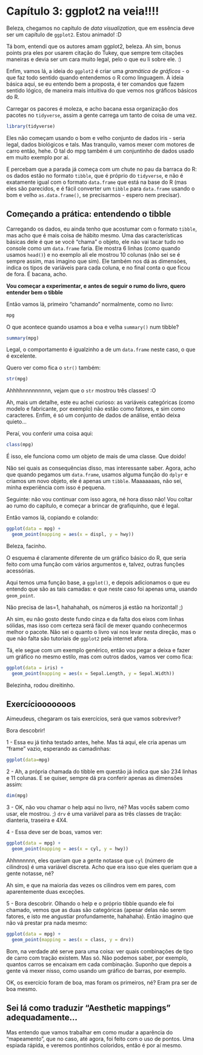 # Capítulo 3: ggplot2 na veia!!!!

Beleza, chegamos no capítulo de *data visualization*, que em essência deve ser um capítulo de `ggplot2`. Estou animado! :D

Tá bom, entendi que os autores amam ggplot2, beleza. Ah sim, bonus points pra eles por usarem citação do Tukey, que sempre tem citações maneiras e devia ser um cara muito legal, pelo o que eu li sobre ele. :) 

Enfim, vamos lá, a ideia do `ggplot2` é criar uma *gramática de gráficos* - o que faz todo sentido quando entendemos o R como linguagem. A ideia básica aqui, se eu entendo bem a proposta, é ter comandos que fazem sentido lógico, de maneira mais intuitiva do que vemos nos gráficos básicos do R.

Carregar os pacores é moleza, e acho bacana essa organização dos pacotes no `tidyverse`, assim a gente carrega um tanto de coisa de uma vez.

```r
library(tidyverse)
```


Eles não começam usando o bom e velho conjunto de dados iris - seria legal, dados biológicos e tals. Mas tranquilo, vamos mexer com motores de carro então, hehe. O tal do mpg também é um conjuntinho de dados usado em muito exemplo por aí.

E percebam que a parada já começa com um chute no pau da barraca do R: os dados estão no formato `tibble`, que é próprio do `tidyverse`, e não é exatamente igual com o formato `data.frame` que está na base do R (mas eles são parecidos, e é fácil converter um `tibble` para `data.frame` usando o bom e velho `as.data.frame()`, se precisarmos - espero nem precisar).

## Começando a prática: entendendo o tibble

Carregando os dados, eu ainda tenho que acostumar com o formato `tibble`, mas acho que é mais coisa de hábito mesmo. Uma das características básicas dele é que se você “chama” o objeto, ele não vai tacar tudo no console como um `data.frame` faria. Ele mostra 6 linhas (como quando usamos `head()`) e no exemplo ali ele mostrou 10 colunas (não sei se é sempre assim, mas imagino que sim). Ele também nos dá as dimensões, indica os tipos de variáveis para cada coluna, e no final conta o que ficou de fora. É bacana, acho.

**Vou começar a experimentar, e antes de seguir o rumo do livro, quero entender bem o tibble**

Então vamos lá, primeiro "chamando" normalmente, como no livro:

```r
mpg
```

O que acontece quando usamos a boa e velha `summary()` num tibble?

```r
summary(mpg)
```

Legal, o comportamento é igualzinho a de um `data.frame` neste caso, o que é excelente.

Quero ver como fica o `str()` também:

```r
str(mpg)
```

Ahhhhnnnnnnnnn, vejam que o `str` mostrou três classes! :O

Ah, mais um detalhe, este eu achei curioso: as variáveis categóricas (como modelo e fabricante, por exemplo) não estão como fatores, e sim como caracteres. Enfim, é só um conjunto de dados de análise, então deixa quieto...

Peraí, vou conferir uma coisa aqui:

```r
class(mpg)
```

É isso, ele funciona como um objeto de mais de uma classe. Que doido!

Não sei quais as consequências disso, mas interessante saber. Agora, acho que quando pegamos um `data.frame`, usamos alguma função do `dplyr` e criamos um novo objeto, ele é apenas um `tibble`. Maaaaaaas, não sei, minha experiência com isso é pequena.

Seguinte: não vou continuar com isso agora, né hora disso não! Vou coltar ao rumo do capítulo, e começar a brincar de grafiquinho, que é legal.

Então vamos lá, copiando e colando:
```r
ggplot(data = mpg) + 
  geom_point(mapping = aes(x = displ, y = hwy))
```

Beleza, facinho.

O esquema é claramente diferente de um gráfico básico do R, que seria feito com uma função com vários argumentos e, talvez, outras funções acessórias.

Aqui temos uma função base, a `ggplot()`, e depois adicionamos o que eu entendo que são as tais camadas: e que neste caso foi apenas uma, usando `geom_point`.

Não precisa de las=1, hahahahah, os números já estão na horizontal! ;)

Ah sim, eu não gosto deste fundo cinza e da falta dos eixos com linhas sólidas, mas isso com certeza será fácil de mexer quando conhecermos melhor o pacote. Não sei o quanto o livro vai nos levar nesta direção, mas o que não falta são tutoriais de `ggplot2` pela internet afora.

Tá, ele segue com um exemplo genérico, então vou pegar a deixa e fazer um gráfico no mesmo estilo, mas com outros dados, vamos ver como fica:

```r
ggplot(data = iris) + 
  geom_point(mapping = aes(x = Sepal.Length, y = Sepal.Width))
```

Belezinha, rodou direitinho.

## Exercíciooooooos

Aimeudeus, chegaram os tais exercícios, será que vamos sobreviver?

Bora descobrir!

1 - Essa eu já tinha testado antes, hehe. Mas tá aqui, ele cria apenas um "frame" vazio, esperando as camadinhas:

```r
ggplot(data=mpg)
```

2 - Ah, a própria chamada do tibble em questão já indica que são 234 linhas e 11 colunas. E se quiser, sempre dá pra conferir apenas as dimensões assim:

```r
dim(mpg)
```

3 - OK, não vou chamar o help aqui no livro, né? Mas vocês sabem como usar, ele mostrou. ;) `drv` é uma variável para as três classes de tração: dianteria, traseira e 4X4.

4 - Essa deve ser de boas, vamos ver:

```r
ggplot(data = mpg) + 
  geom_point(mapping = aes(x = cyl, y = hwy))
```

Ahhnnnnnn, eles queriam que a gente notasse que `cyl` (número de cilindros) é uma variável discreta. Acho que era isso que eles queriam que a gente notasse, né?

Ah sim, e que na maioria das vezes os cilindros vem em pares, com aparentemente duas exceções.

5 - Bora descobrir. Olhando o help e o próprio tibble quando ele foi chamado, vemos que as duas são categóricas (apesar delas não serem fatores, e isto me angustiar profundamente, hahahaha). Então imagino que não vá prestar pra nada mesmo:

```r
ggplot(data = mpg) + 
  geom_point(mapping = aes(x = class, y = drv))
```

Bom, na verdade até serve para uma coisa: ver quais combinações de tipo de carro com tração existem. Mas só. Não podemos saber, por exemplo, quantos carros se encaixam em cada combinação. Suponho que depois a gente vá mexer nisso, como usando um gráfico de barras, por exemplo.

OK, os exercício foram de boa, mas foram os primeiros, né? Eram pra ser de boa mesmo.

## Sei lá como traduzir "Aesthetic mappings" adequadamente...

Mas entendo que vamos trabalhar em como mudar a aparência do "mapeamento", que no caso, até agora, foi feito com o uso de pontos. Uma espiada rápida, e veremos pontinhos coloridos, então é por aí mesmo.



